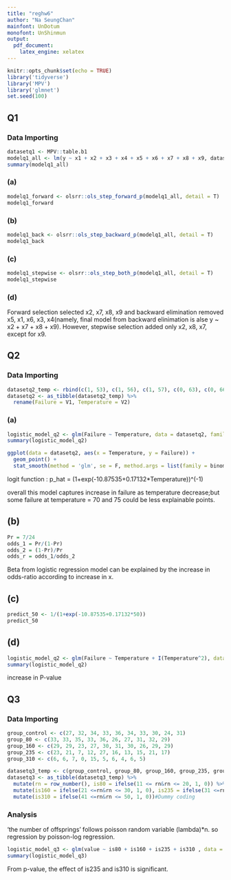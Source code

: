 ```yaml
---
title: "reghw6"
author: "Na SeungChan"
mainfont: UnDotum
monofont: UnShinmun
output:
  pdf_document:
    latex_engine: xelatex
---
```


```r
knitr::opts_chunk$set(echo = TRUE)
library('tidyverse')
library('MPV')
library('glmnet')
set.seed(100)
```



## Q1

### Data Importing

```r
datasetq1 <- MPV::table.b1
modelq1_all <- lm(y ~ x1 + x2 + x3 + x4 + x5 + x6 + x7 + x8 + x9, datasetq1)
summary(modelq1_all)
```


### (a)

```r
modelq1_forward <- olsrr::ols_step_forward_p(modelq1_all, detail = T)
modelq1_forward
```


### (b)

```r
modelq1_back <- olsrr::ols_step_backward_p(modelq1_all, detail = T)
modelq1_back
```


### (c)

```r
modelq1_stepwise <- olsrr::ols_step_both_p(modelq1_all, detail = T)
modelq1_stepwise
```


### (d)

Forward selection selected x2, x7, x8, x9 and backward elimination removed x5, x1, x6, x3, x4(namely, final model from backward elinimation is alse y ~ x2 + x7 + x8 + x9). However, stepwise selection added only x2, x8, x7, except for x9.



## Q2

### Data Importing

```r
datasetq2_temp <- rbind(c(1, 53), c(1, 56), c(1, 57), c(0, 63), c(0, 66), c(0, 67), c(0, 67), c(0, 67), c(0, 68), c(0, 69), c(0, 70), c(1, 70), c(1, 70), c(1, 70), c(0, 72), c(0, 73), c(0, 75), c(1, 75), c(0, 76), c(0, 76), c(0, 78), c(0, 79), c(0, 80), c(0,81))
datasetq2 <- as_tibble(datasetq2_temp) %>% 
  rename(Failure = V1, Temperature = V2)
```


### (a)

```r
logistic_model_q2 <- glm(Failure ~ Temperature, data = datasetq2, family = "binomial")
summary(logistic_model_q2)

ggplot(data = datasetq2, aes(x = Temperature, y = Failure)) +
  geom_point() + 
  stat_smooth(method = 'glm', se = F, method.args = list(family = binomial))
```

logit function : p_hat = (1+exp(-10.87535+0.17132*Temperature))^(-1)

overall this model captures increase in failure as temperature decrease;but some failure at temperature = 70 and 75 could be less explainable points.


## (b)

```r
Pr = 7/24
odds_1 = Pr/(1-Pr)
odds_2 = (1-Pr)/Pr
odds_r = odds_1/odds_2
```


Beta from logistic regression model can be explained by the increase in odds-ratio according to increase in x.

## (c)

```r
predict_50 <- 1/(1+exp(-10.87535+0.17132*50))
predict_50
```


## (d)

```r
logistic_model_q2 <- glm(Failure ~ Temperature + I(Temperature^2), data = datasetq2, family = "binomial")
summary(logistic_model_q2)
```

increase in P-value



## Q3

### Data Importing

```r
group_control <- c(27, 32, 34, 33, 36, 34, 33, 30, 24, 31)
group_80 <- c(33, 33, 35, 33, 36, 26, 27, 31, 32, 29)
group_160 <- c(29, 29, 23, 27, 30, 31, 30, 26, 29, 29)
group_235 <- c(23, 21, 7, 12, 27, 16, 13, 15, 21, 17)
group_310 <- c(6, 6, 7, 0, 15, 5, 6, 4, 6, 5)

datasetq3_temp <- c(group_control, group_80, group_160, group_235, group_310)
datasetq3 <- as_tibble(datasetq3_temp) %>%
  mutate(rn = row_number(), is80 = ifelse(11 <= rn&rn <= 20, 1, 0)) %>%
  mutate(is160 = ifelse(21 <=rn&rn <= 30, 1, 0), is235 = ifelse(31 <=rn&rn <= 40, 1, 0)) %>%
  mutate(is310 = ifelse(41 <=rn&rn <= 50, 1, 0))#Dummy coding
```


### Analysis

'the number of offsprings' follows poisson random variable (lambda)*n. so regression
by poisson-log regression.

```r
logistic_model_q3 <- glm(value ~ is80 + is160 + is235 + is310 , data = datasetq3, family = "poisson")
summary(logistic_model_q3)
```

From p-value, the effect of is235 and is310 is significant.

